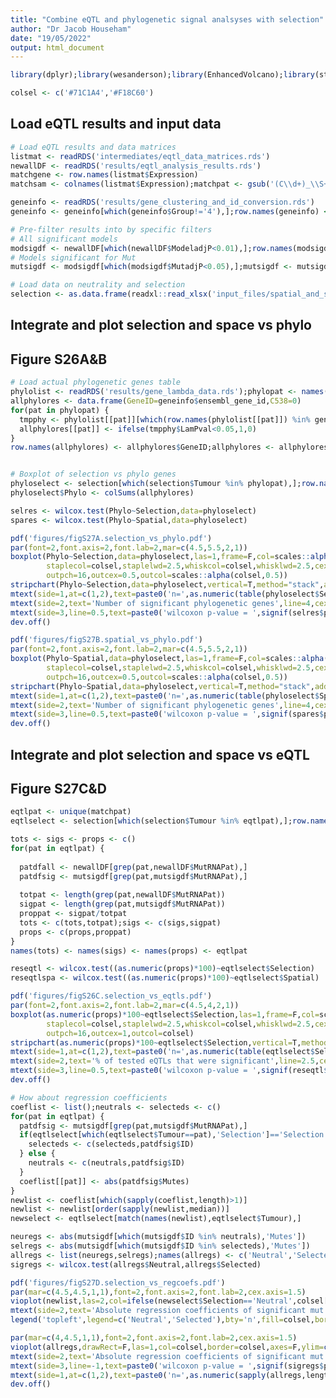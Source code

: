 ```yaml
---
title: "Combine eQTL and phylogenetic signal analsyses with selection"
author: "Dr Jacob Househam"
date: "19/05/2022"
output: html_document
---
```


```r
library(dplyr);library(wesanderson);library(EnhancedVolcano);library(stringr);library(pheatmap);library(vioplot)
```

```r
colsel <- c('#71C1A4','#F18C60')
```

## Load eQTL results and input data
```r
# Load eQTL results and data matrices
listmat <- readRDS('intermediates/eqtl_data_matrices.rds')
newallDF <- readRDS('results/eqtl_analysis_results.rds')
matchgene <- row.names(listmat$Expression)
matchsam <- colnames(listmat$Expression);matchpat <- gsub('(C\\d+)_\\S+','\\1',matchsam)

geneinfo <- readRDS('results/gene_clustering_and_id_conversion.rds')
geneinfo <- geneinfo[which(geneinfo$Group!='4'),];row.names(geneinfo) <- c(1:nrow(geneinfo))

# Pre-filter results into by specific filters
# All significant models
modsigdf <- newallDF[which(newallDF$ModeladjP<0.01),];row.names(modsigdf) <- c(1:nrow(modsigdf))
# Models significant for Mut
mutsigdf <- modsigdf[which(modsigdf$MutadjP<0.05),];mutsigdf <- mutsigdf[order(mutsigdf$MutP),];row.names(mutsigdf) <- c(1:nrow(mutsigdf))

# Load data on neutrality and selection
selection <- as.data.frame(readxl::read_xlsx('input_files/spatial_and_selection_results.xlsx'))
```


## Integrate and plot selection and space vs phylo
## Figure S26A&B
```r
# Load actual phylogenetic genes table
phylolist <- readRDS('results/gene_lambda_data.rds');phylopat <- names(phylolist)
allphylores <- data.frame(GeneID=geneinfo$ensembl_gene_id,C538=0)
for(pat in phylopat) {
  tmpphy <- phylolist[[pat]][which(row.names(phylolist[[pat]]) %in% geneinfo$ensembl_gene_id),]
  allphylores[[pat]] <- ifelse(tmpphy$LamPval<0.05,1,0)
}
row.names(allphylores) <- allphylores$GeneID;allphylores <- allphylores[,phylopat]


# Boxplot of selection vs phylo genes
phyloselect <- selection[which(selection$Tumour %in% phylopat),];row.names(phyloselect) <- c(1:nrow(phyloselect))
phyloselect$Phylo <- colSums(allphylores)

selres <- wilcox.test(Phylo~Selection,data=phyloselect)
spares <- wilcox.test(Phylo~Spatial,data=phyloselect)

pdf('figures/figS27A.selection_vs_phylo.pdf')
par(font=2,font.axis=2,font.lab=2,mar=c(4.5,5.5,2,1))
boxplot(Phylo~Selection,data=phyloselect,las=1,frame=F,col=scales::alpha(colsel,0.5),xlab='',ylab='',ylim=c(0,2500),boxcol=colsel,boxlwd=2.5,medcol=colsel,medlwd=3.5,
        staplecol=colsel,staplelwd=2.5,whiskcol=colsel,whisklwd=2.5,cex.axis=1.25,
        outpch=16,outcex=0.5,outcol=scales::alpha(colsel,0.5))
stripchart(Phylo~Selection,data=phyloselect,vertical=T,method="stack",add=TRUE,pch=20,col='dimgray',cex=1.5)
mtext(side=1,at=c(1,2),text=paste0('n=',as.numeric(table(phyloselect$Selection))),line=2,cex=1.25)
mtext(side=2,text='Number of significant phylogenetic genes',line=4,cex=1.25)
mtext(side=3,line=0.5,text=paste0('wilcoxon p-value = ',signif(selres$p.value,3)))
dev.off()

pdf('figures/figS27B.spatial_vs_phylo.pdf')
par(font=2,font.axis=2,font.lab=2,mar=c(4.5,5.5,2,1))
boxplot(Phylo~Spatial,data=phyloselect,las=1,frame=F,col=scales::alpha(colsel,0.5),xlab='',ylab='',ylim=c(0,2500),boxcol=colsel,boxlwd=2.5,medcol=colsel,medlwd=3.5,
        staplecol=colsel,staplelwd=2.5,whiskcol=colsel,whisklwd=2.5,cex.axis=1.25,
        outpch=16,outcex=0.5,outcol=scales::alpha(colsel,0.5))
stripchart(Phylo~Spatial,data=phyloselect,vertical=T,method="stack",add=TRUE,pch=20,col='dimgray',cex=1.5)
mtext(side=1,at=c(1,2),text=paste0('n=',as.numeric(table(phyloselect$Spatial))),line=2,cex=1.25)
mtext(side=2,text='Number of significant phylogenetic genes',line=4,cex=1.25)
mtext(side=3,line=0.5,text=paste0('wilcoxon p-value = ',signif(spares$p.value,3)))
dev.off()
```

## Integrate and plot selection and space vs eQTL
## Figure S27C&D
```r
eqtlpat <- unique(matchpat)
eqtlselect <- selection[which(selection$Tumour %in% eqtlpat),];row.names(eqtlselect) <- c(1:nrow(eqtlselect))

tots <- sigs <- props <- c()
for(pat in eqtlpat) {
  
  patdfall <- newallDF[grep(pat,newallDF$MutRNAPat),]
  patdfsig <- mutsigdf[grep(pat,mutsigdf$MutRNAPat),]
  
  totpat <- length(grep(pat,newallDF$MutRNAPat))
  sigpat <- length(grep(pat,mutsigdf$MutRNAPat))
  proppat <- sigpat/totpat
  tots <- c(tots,totpat);sigs <- c(sigs,sigpat)
  props <- c(props,proppat)
}
names(tots) <- names(sigs) <- names(props) <- eqtlpat

reseqtl <- wilcox.test((as.numeric(props)*100)~eqtlselect$Selection)
reseqtlspa <- wilcox.test((as.numeric(props)*100)~eqtlselect$Spatial)

pdf('figures/figS26C.selection_vs_eqtls.pdf')
par(font=2,font.axis=2,font.lab=2,mar=c(4.5,4,2,1))
boxplot(as.numeric(props)*100~eqtlselect$Selection,las=1,frame=F,col=scales::alpha(colsel,0.5),xlab='',ylab='',ylim=c(0,10),boxcol=colsel,boxlwd=2.5,medcol=colsel,medlwd=3.5,
        staplecol=colsel,staplelwd=2.5,whiskcol=colsel,whisklwd=2.5,cex.axis=1.25,
        outpch=16,outcex=1,outcol=colsel)
stripchart(as.numeric(props)*100~eqtlselect$Selection,vertical=T,method="stack",add=TRUE,pch=20,col='dimgray',cex=1.5)
mtext(side=1,at=c(1,2),text=paste0('n=',as.numeric(table(eqtlselect$Selection))),line=2,cex=1.25)
mtext(side=2,text='% of tested eQTLs that were significant',line=2.5,cex=1.25)
mtext(side=3,line=0.5,text=paste0('wilcoxon p-value = ',signif(reseqtl$p.value,3)))
dev.off()

# How about regression coefficients
coeflist <- list();neutrals <- selecteds <- c()
for(pat in eqtlpat) {
  patdfsig <- mutsigdf[grep(pat,mutsigdf$MutRNAPat),]
  if(eqtlselect[which(eqtlselect$Tumour==pat),'Selection']=='Selection') {
    selecteds <- c(selecteds,patdfsig$ID)
  } else {
    neutrals <- c(neutrals,patdfsig$ID)
  }
  coeflist[[pat]] <- abs(patdfsig$Mutes)
}
newlist <- coeflist[which(sapply(coeflist,length)>1)]
newlist <- newlist[order(sapply(newlist,median))]
newselect <- eqtlselect[match(names(newlist),eqtlselect$Tumour),]

neuregs <- abs(mutsigdf[which(mutsigdf$ID %in% neutrals),'Mutes'])
selregs <- abs(mutsigdf[which(mutsigdf$ID %in% selecteds),'Mutes'])
allregs <- list(neuregs,selregs);names(allregs) <- c('Neutral','Selected')
sigregs <- wilcox.test(allregs$Neutral,allregs$Selected)

pdf('figures/figS27D.selection_vs_regcoefs.pdf')
par(mar=c(4.5,4.5,1,1),font=2,font.axis=2,font.lab=2,cex.axis=1.5)
vioplot(newlist,las=2,col=ifelse(newselect$Selection=='Neutral',colsel[1],colsel[2]),border=ifelse(newselect$Selection=='Neutral',colsel[1],colsel[2]),axes=F,drawRect=F,ylim=c(0,6))
mtext(side=2,text='Absolute regression coefficients of significant mut eQTLs',line=2.8,cex=1.3)
legend('topleft',legend=c('Neutral','Selected'),bty='n',fill=colsel,border=colsel,cex=1.5)

par(mar=c(4,4.5,1,1),font=2,font.axis=2,font.lab=2,cex.axis=1.5)
vioplot(allregs,drawRect=F,las=1,col=colsel,border=colsel,axes=F,ylim=c(0,6))
mtext(side=2,text='Absolute regression coefficients of significant mut eQTLs',line=2.8,cex=1.3)
mtext(side=3,line=-1,text=paste0('wilcoxon p-value = ',signif(sigregs$p.value,3)))
mtext(side=1,at=c(1,2),text=paste0('n=',as.numeric(sapply(allregs,length))),line=2.5,cex=1.25)
dev.off()

```

